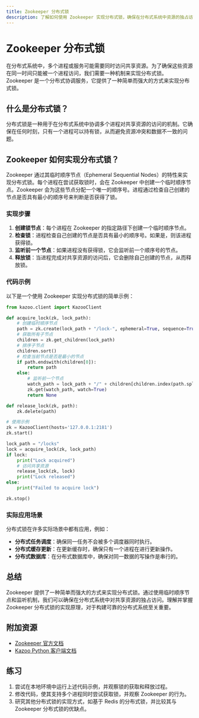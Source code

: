 ```yaml
---
title: Zookeeper 分布式锁
description: 了解如何使用 Zookeeper 实现分布式锁，确保在分布式系统中资源的独占访问。
---
```


# Zookeeper 分布式锁

在分布式系统中，多个进程或服务可能需要同时访问共享资源。为了确保这些资源在同一时间只能被一个进程访问，我们需要一种机制来实现分布式锁。Zookeeper 是一个分布式协调服务，它提供了一种简单而强大的方式来实现分布式锁。

## 什么是分布式锁？

分布式锁是一种用于在分布式系统中协调多个进程对共享资源的访问的机制。它确保在任何时刻，只有一个进程可以持有锁，从而避免资源冲突和数据不一致的问题。

## Zookeeper 如何实现分布式锁？

Zookeeper 通过其临时顺序节点（Ephemeral Sequential Nodes）的特性来实现分布式锁。每个进程在尝试获取锁时，会在 Zookeeper 中创建一个临时顺序节点。Zookeeper 会为这些节点分配一个唯一的顺序号。进程通过检查自己创建的节点是否具有最小的顺序号来判断是否获得了锁。

### 实现步骤

1. **创建锁节点**：每个进程在 Zookeeper 的指定路径下创建一个临时顺序节点。
2. **检查锁**：进程检查自己创建的节点是否具有最小的顺序号。如果是，则该进程获得锁。
3. **监听前一个节点**：如果进程没有获得锁，它会监听前一个顺序号的节点。
4. **释放锁**：当进程完成对共享资源的访问后，它会删除自己创建的节点，从而释放锁。

### 代码示例

以下是一个使用 Zookeeper 实现分布式锁的简单示例：

```python
from kazoo.client import KazooClient

def acquire_lock(zk, lock_path):
    # 创建临时顺序节点
    path = zk.create(lock_path + "/lock-", ephemeral=True, sequence=True)
    # 获取所有子节点
    children = zk.get_children(lock_path)
    # 排序子节点
    children.sort()
    # 检查当前节点是否是最小的节点
    if path.endswith(children[0]):
        return path
    else:
        # 监听前一个节点
        watch_path = lock_path + "/" + children[children.index(path.split("/")[-1]) - 1]
        zk.get(watch_path, watch=True)
        return None

def release_lock(zk, path):
    zk.delete(path)

# 使用示例
zk = KazooClient(hosts='127.0.0.1:2181')
zk.start()

lock_path = "/locks"
lock = acquire_lock(zk, lock_path)
if lock:
    print("Lock acquired")
    # 访问共享资源
    release_lock(zk, lock)
    print("Lock released")
else:
    print("Failed to acquire lock")

zk.stop()
```

### 实际应用场景

分布式锁在许多实际场景中都有应用，例如：

- **分布式任务调度**：确保同一任务不会被多个调度器同时执行。
- **分布式缓存更新**：在更新缓存时，确保只有一个进程在进行更新操作。
- **分布式数据库**：在分布式数据库中，确保对同一数据的写操作是串行的。

## 总结

Zookeeper 提供了一种简单而强大的方式来实现分布式锁。通过使用临时顺序节点和监听机制，我们可以确保在分布式系统中对共享资源的独占访问。理解并掌握 Zookeeper 分布式锁的实现原理，对于构建可靠的分布式系统至关重要。

## 附加资源

- [Zookeeper 官方文档](https://zookeeper.apache.org/doc/current/)
- [Kazoo Python 客户端文档](https://kazoo.readthedocs.io/en/latest/)

## 练习

1. 尝试在本地环境中运行上述代码示例，并观察锁的获取和释放过程。
2. 修改代码，使其支持多个进程同时尝试获取锁，并观察 Zookeeper 的行为。
3. 研究其他分布式锁的实现方式，如基于 Redis 的分布式锁，并比较其与 Zookeeper 分布式锁的优缺点。